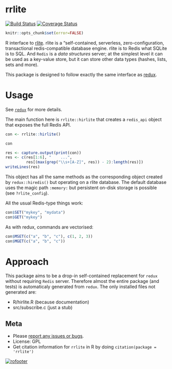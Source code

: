 # rrlite

[![Build Status](https://travis-ci.org/ropensci/rrlite.png?branch=master)](https://travis-ci.org/ropensci/rrlite)
[![Coverage Status](https://coveralls.io/repos/ropensci/rrlite/badge.svg?branch=master)](https://coveralls.io/r/ropensci/rrlite?branch=master)

```r
knitr::opts_chunk$set(error=FALSE)
```

R interface to [rlite](https://github.com/seppo0010/rlite).  rlite is a "self-contained, serverless, zero-configuration, transactional redis-compatible database engine. rlite is to Redis what SQLite is to SQL.  And `Redis` is a *data structures* server; at the simplest level it can be used as a key-value store, but it can store other data types (hashes, lists, sets and more).

This package is designed to follow exactly the same interface as [redux](https://github.com/richfitz/redux).

# Usage

See [`redux`](https://github.com/richfitz/redux) for more details.

The main function here is `rrlite::hirlite` that creates a `redis_api` object that exposes the full Redis API.

```r
con <- rrlite::hirlite()
```

```r
con
```
```r
res <- capture.output(print(con))
res <- c(res[1:6], "    ...",
         res[(max(grep("\\s+[A-Z]", res)) - 2):length(res)])
writeLines(res)
```

This object has all the same methods as the corresponding object created by `redux::hiredis()` but operating on a rlite database.  The default database uses the magic path `:memory:` but persistent on-disk storage is possible (see `?rlite_config`).

All the usual Redis-type things work:

```r
con$SET("mykey", "mydata")
con$GET("mykey")
```

As with redux, commands are vectorised:

```r
con$MSET(c("a", "b", "c"), c(1, 2, 3))
con$MGET(c("a", "b", "c"))
```

# Approach

This package aims to be a drop-in self-contained replacement for `redux` without requiring  `Redis` server.  Therefore almost the entire package (and tests) is automaticaly generated from `redux`.  The only installed files not generated are:

* R/hirlite.R (because documentation)
* src/subscribe.c (just a stub)

## Meta

* Please [report any issues or bugs](https://github.com/ropensci/rrlite/issues).
* License: GPL
* Get citation information for `rrlite` in R by doing `citation(package = 'rrlite')`

[![rofooter](http://ropensci.org/public_images/github_footer.png)](http://ropensci.org)
